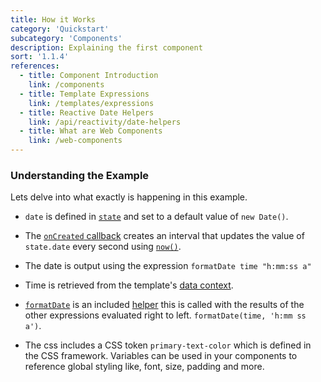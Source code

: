 ```yaml
---
title: How it Works
category: 'Quickstart'
subcategory: 'Components'
description: Explaining the first component
sort: '1.1.4'
references:
  - title: Component Introduction
    link: /components
  - title: Template Expressions
    link: /templates/expressions
  - title: Reactive Date Helpers
    link: /api/reactivity/date-helpers
  - title: What are Web Components
    link: /web-components
---
```


### Understanding the Example

Lets delve into what exactly is happening in this example.

* `date` is defined in [`state`](/components/rendering#state) and set to a default value of `new Date()`.

* The [`onCreated` callback](/components/lifecycle#oncreated) creates an interval that updates the value of `state.date` every second using  [`now()`](/api/reactivity/date-helpers#now).

* The date is output using the expression `formatDate time "h:mm:ss a"`

* Time is retrieved from the template's [data context](/components/rendering#data-context).

* [`formatDate`](/api/helpers/dates#formatdate) is an included [ helper](/templates/helpers) this is called with the results of the other expressions evaluated right to left. `formatDate(time, 'h:mm ss a')`.

* The css includes a CSS token `primary-text-color` which is defined in the CSS framework. Variables can be used in your components to reference global styling like, font, size, padding and more.
